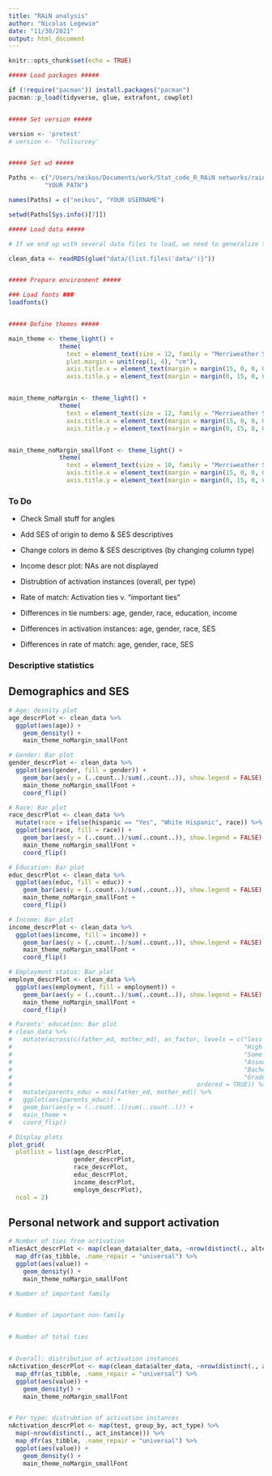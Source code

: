 ```yaml
---
title: "RAiN analysis"
author: "Nicolas Legewie"
date: "11/30/2021"
output: html_document
---
```


```r
knitr::opts_chunk$set(echo = TRUE)

##### Load packages #####

if (!require("pacman")) install.packages("pacman")
pacman::p_load(tidyverse, glue, extrafont, cowplot)


##### Set version #####

version <- 'pretest'
# version <- 'fullsurvey'


##### Set wd #####

Paths <- c("/Users/neikos/Documents/work/Stat_code_R_RAiN networks/rain_networks/", 
          "YOUR PATH")

names(Paths) = c("neikos", "YOUR USERNAME")

setwd(Paths[Sys.info()[7]])

##### Load data #####

# If we end up with several data files to load, we need to generalize this

clean_data <- readRDS(glue("data/{list.files('data/')}"))


##### Prepare environment #####

### Load fonts ###
loadfonts()


##### Define themes #####

main_theme <- theme_light() + 
              theme(
                text = element_text(size = 12, family = "Merriweather Sans"),
                plot.margin = unit(rep(1, 4), "cm"),
                axis.title.x = element_text(margin = margin(15, 0, 0, 0)),
                axis.title.y = element_text(margin = margin(0, 15, 0, 0)))


main_theme_noMargin <- theme_light() + 
              theme(
                text = element_text(size = 12, family = "Merriweather Sans"),
                axis.title.x = element_text(margin = margin(15, 0, 0, 0)),
                axis.title.y = element_text(margin = margin(0, 15, 0, 0)))


main_theme_noMargin_smallFont <- theme_light() + 
              theme(
                text = element_text(size = 10, family = "Merriweather Sans"),
                axis.title.x = element_text(margin = margin(15, 0, 0, 0)),
                axis.title.y = element_text(margin = margin(0, 15, 0, 0)))

```


### To Do

* Check Small stuff for angles  
  
* Add SES of origin to demo & SES descriptives   
* Change colors in demo & SES descriptives (by changing column type)   
* Income descr plot: NAs are not displayed  
* Distrubtion of activation instances (overall, per type)  
* Rate of match: Activation ties v. "important ties"
* Differences in tie numbers: age, gender, race, education, income  
* Differences in activation instances: age, gender, race, SES  
* Differences in rate of match: age, gender, race, SES  



### Descriptive statistics

## Demographics and SES

```r

# Age: desnity plot
age_descrPlot <- clean_data %>%
  ggplot(aes(age)) +
    geom_density() +
    main_theme_noMargin_smallFont

# Gender: Bar plot
gender_descrPlot <- clean_data %>%
  ggplot(aes(gender, fill = gender)) +
    geom_bar(aes(y = (..count..)/sum(..count..)), show.legend = FALSE) +
    main_theme_noMargin_smallFont +
    coord_flip()

# Race: Bar plot
race_descrPlot <- clean_data %>%
  mutate(race = ifelse(hispanic == "Yes", "White Hispanic", race)) %>%
  ggplot(aes(race, fill = race)) +
    geom_bar(aes(y = (..count..)/sum(..count..)), show.legend = FALSE) +
    main_theme_noMargin_smallFont +
    coord_flip()

# Education: Bar plot
educ_descrPlot <- clean_data %>%
  ggplot(aes(educ, fill = educ)) +
    geom_bar(aes(y = (..count..)/sum(..count..)), show.legend = FALSE) +
    main_theme_noMargin_smallFont +
    coord_flip()

# Income: Bar plot
income_descrPlot <- clean_data %>%
  ggplot(aes(income, fill = income)) +
    geom_bar(aes(y = (..count..)/sum(..count..)), show.legend = FALSE) +
    main_theme_noMargin_smallFont +
    coord_flip()

# Employment status: Bar plot
employm_descrPlot <- clean_data %>%
  ggplot(aes(employment, fill = employment)) +
    geom_bar(aes(y = (..count..)/sum(..count..)), show.legend = FALSE) +
    main_theme_noMargin_smallFont +
    coord_flip()

# Parents' education: Bar plot
# clean_data %>%
#   mutate(across(c(father_ed, mother_ed), as_factor, levels = c("less than high school", 
#                                                                "High school graduate",
#                                                                "Some college",
#                                                                "Associate's or Technical degree",
#                                                                "Bachelor's Ddegree",
#                                                                "Graduate or professional degree"),
#                                                   ordered = TRUE)) %>%
#   mutate(parents_educ = max(father_ed, mother_ed)) %>%
#   ggplot(aes(parents_educ)) +
#   geom_bar(aes(y = (..count..)/sum(..count..))) +
#   main_theme +
#   coord_flip()

# Display plots
plot_grid(
  plotlist = list(age_descrPlot,
                  gender_descrPlot,
                  race_descrPlot,
                  educ_descrPlot,
                  income_descrPlot,
                  employm_descrPlot),
  ncol = 2)


```
  
  
  
  
## Personal network and support activation
  
```r

# Number of ties from activation
nTiesAct_descrPlot <- map(clean_data$alter_data, ~nrow(distinct(., alter_name))) %>% 
  map_dfr(as_tibble, .name_repair = "universal") %>%
  ggplot(aes(value)) +
    geom_density() +
    main_theme_noMargin_smallFont

# Number of important family


# Number of important non-family


# Number of total ties


# Overall: distribution of activation instances
nActivation_descrPlot <- map(clean_data$alter_data, ~nrow(distinct(., act_instance))) %>% 
  map_dfr(as_tibble, .name_repair = "universal") %>%
  ggplot(aes(value)) +
    geom_density() +
    main_theme_noMargin_smallFont


# Per type: distrubtion of activation instances
nActivation_descrPlot <- map(test, group_by, act_type) %>% 
  map(~nrow(distinct(., act_instance))) %>% 
  map_dfr(as_tibble, .name_repair = "universal") %>%
  ggplot(aes(value)) +
    geom_density() +
    main_theme_noMargin_smallFont

```